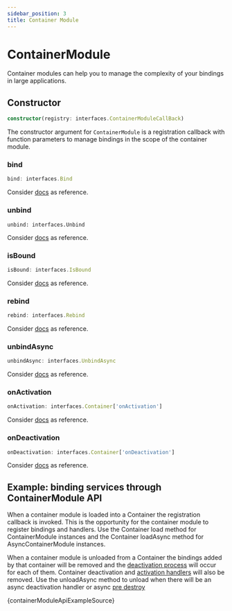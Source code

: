 ---
sidebar_position: 3
title: Container Module
---

# ContainerModule

Container modules can help you to manage the complexity of your bindings in large applications.

## Constructor

```ts
constructor(registry: interfaces.ContainerModuleCallBack)
```

The constructor argument for `ContainerModule` is a registration callback with function parameters to manage bindings in the scope of the container module.

### bind

```ts
bind: interfaces.Bind
```

Consider [docs](/docs/api/container#bind) as reference.

### unbind

```
unbind: interfaces.Unbind
```

Consider [docs](/docs/api/container#unbind) as reference.

### isBound

```ts
isBound: interfaces.IsBound
```

Consider [docs](/docs/api/container#isbound) as reference.

### rebind

```ts
rebind: interfaces.Rebind
```

Consider [docs](/docs/api/container#rebind) as reference.

### unbindAsync

```ts
unbindAsync: interfaces.UnbindAsync
```

Consider [docs](/docs/api/container#unbindasync) as reference.

### onActivation

```ts
onActivation: interfaces.Container['onActivation']
```

Consider [docs](/docs/api/container#onactivation) as reference.

### onDeactivation

```ts
onDeactivation: interfaces.Container['onDeactivation']
```

Consider [docs](/docs/api/container#ondeactivation) as reference.

## Example: binding services through ContainerModule API

When a container module is loaded into a Container the registration callback is invoked. This is the opportunity for the container module to register bindings and handlers.  Use the Container load method for ContainerModule instances and the Container loadAsync method for AsyncContainerModule instances.

When a container module is unloaded from a Container the bindings added by that container will be removed and the [deactivation process](https://github.com/inversify/InversifyJS/blob/master/wiki/deactivation_handler.md) will occur for each of them.  Container deactivation and [activation handlers](https://github.com/inversify/InversifyJS/blob/master/wiki/activation_handler.md) will also be removed.
Use the unloadAsync method to unload when there will be an async deactivation handler or async [pre destroy](https://github.com/inversify/InversifyJS/blob/master/wiki/pre_destroy.md) 

<CodeBlock language="ts">{containerModuleApiExampleSource}</CodeBlock>
